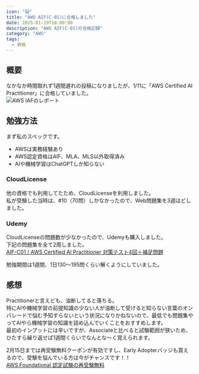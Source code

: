 ```yaml
---
icon: "😺"
title: "AWS AIF(C-01)に合格しました"
date: 2025-01-19T10:00:00
description: "AWS AIF(C-01)の合格記録"
category: "AWS"
tags:
  - 資格
---
```

## 概要
なかなか時間取れず1週間遅れの投稿になりましたが、1/11に「AWS Certified AI Practitioner」に合格していました。  
![AWS IAFのレポート](./aws_aif_report.webp)

## 勉強方法
まず私のスペックです。  
- AWSは実務経験あり
- AWS認定資格はAIF、MLA、MLS以外取得済み
- AIや機械学習はChatGPTしか知らない

### CloudLicense
他の資格でも利用してたため、CloudLicenseを利用しました。  
私が受験した当時は、#10（70問）しかなかったので、Web問題集を3週ほどしました。  
<ExLinkCard url="https://cloud-license.com/" />

### Udemy
CloudLicenseの問題数が少なかったので、Udemyも購入しました。  
下記の問題集を全て2周しました。  
[AIF-C01 / AWS Certified AI Practitioner 対策テスト4回＋補足問題](https://www.udemy.com/course/aws-certified-ai-practitioner-certification-55-4/)  

勉強期間は1週間、1日130～195問くらい解くようにしていました。  

## 感想
Practitionerと言えども、油断してると落ちる。  
特にAIや機械学習の前提知識の少ない人が油断して受けると知らない言葉のオンパレードで悩む予知すらないという状況になりかねないので、最低でも問題集やってAIやら機械学習の知識を詰め込んでいくことをおすすめします。  
最初のインプットには辛いですが、Associateと比べると試験範囲が狭いため、ひたすら繰り返せば1週間くらいでなんとな～く覚えられます。  


2月15日までは再受験無料クーポンが有効ですし、Early Adopterバッジも貰えるので、受験を悩んでいる方は今がチャンスです！！  
[AWS Foundational 認定試験の再受験無料](https://pages.awscloud.com/GLOBAL-other-GC-traincert-aws-foundational-certification-2024-learn-jp.html?sc_icampaign=aware_apj_200_certification_foundational-retake_ribbon_jp_tnc&sc_ichannel=ha&sc_icontent=awssm-1949905_aware_tnc&sc_iplace=ribbon&trk=a679091a-b2e8-4893-816d-03214a6b92a4~ha_awssm-1949905_aware_tnc/)  
